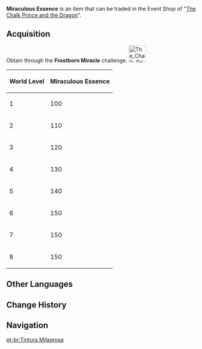 {{Item Infobox
|id           = 000113
|image        = Item Miraculous Essence.png
|type         = Event Items
|group        = Event Currencies
|event        = The Chalk Prince and the Dragon
|eventNote    = Act IV
|rarity       = 4
|description  = A wondrous energy capable of reviving and mutating a withered Cryo Regisvine. Can be exchanged for invaluable treasure during the event "[[The Chalk Prince and the Dragon]]."
|source1      = In [[The Chalk Prince and the Dragon]] event Act IV.
}}
{{See also|Glimmering Essence|Warm Essence}}
'''Miraculous Essence''' is an item that can be traded in the Event Shop of "[[The Chalk Prince and the Dragon]]".

==Acquisition==
Obtain {{Item|Miraculous Essence|30}} through the '''Frostborn Miracle''' challenge. [[File:The Chalk Prince and the Dragon Frostborn Miracle Icon.png|45px]]
{| class="wikitable" style="text-align: center"
|+
!World Level !! Miraculous Essence
|-
|1||100
|-
|2||110
|-
|3||120
|-
|4||130
|-
|5||140
|-
|6||150
|-
|7||150
|-
|8||150
|}

==Other Languages==
{{Other Languages
|en      = Miraculous Essence
|zhs     = 奇迹精粹
|zhs_rm  = Qíjī Jīngcuì
|zht     = 奇蹟精粹
|zht_rm  = Qíjī Jīngcuì
|zh_tl   = Miracle Essence
|ja      = 奇跡エッセンス
|ja_rm   = Kiseki Essensu
|ja_tl   = Miracle Essence
|ko      = 기적의 정수
|ko_rm   = 
|ko_tl   = 
|es      = Esencia milagrosa
|es_tl   = Miraculous Essence
|fr      = Essence miracle
|fr_tl   = Miracle Essence
|ru      = Чудесная сущность
|ru_tl   = 
|th      = Miraculous Essence
|vi      = Tinh Túy Kỳ Tích
|vi_tl   = 
|de      = Wundertinktur
|de_tl   = Miracle Tincture
|id      = Miraculous Essence
|pt      = Tintura Milagrosa
|pt_tl   = 
}}

==Change History==
{{Change History|1.2}}

==Navigation==
{{Currency Navbox|Event}}

[[pt-br:Tintura Milagrosa]]